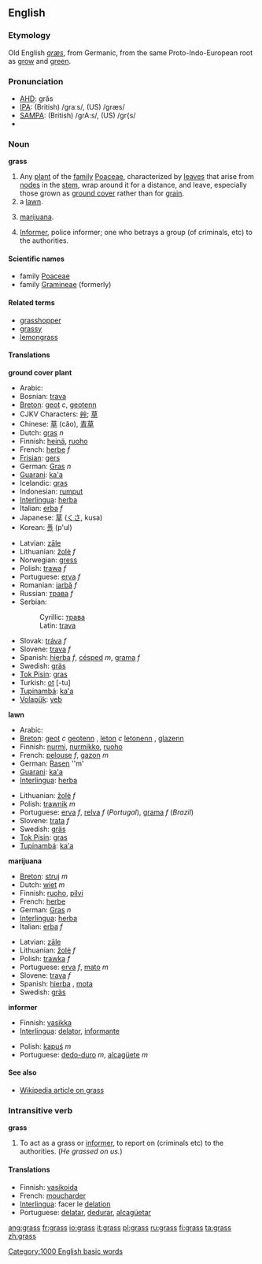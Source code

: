 ==English==

===Etymology===
Old English ''[[græs]]'', from Germanic, from the same Proto-Indo-European root as [[grow]] and [[green]].

===Pronunciation===
*[[w:AHD|AHD]]: grăs
*[[w:IPA|IPA]]: (British) /graːs/, (US) /græs/
*[[w:SAMPA|SAMPA]]: (British) /grA:s/, (US) /gr{s/
*{{audio|en-uk-grass.ogg|Audio (UK)}}

===Noun===
'''grass'''
# Any [[plant]] of the [[family]] [[Poaceae]], characterized by [[leaves]] that arise from [[node]]s in the [[stem]], wrap around it for a distance, and leave, especially those grown as [[ground cover]] rather than for [[grain]]. 
# a [[lawn]].
# {{slang}} [[marijuana]].
# {{slang}} [[Informer]], police informer; one who betrays a group (of criminals, etc) to the authorities.

====Scientific names====
*family [[Poaceae]]
*family [[Gramineae]] (formerly)

====Related terms====
*[[grasshopper]]
*[[grassy]]
*[[lemongrass]]

====Translations====
'''ground cover plant'''
{{top}}
*Arabic: {{ARchar|[[حشيش|حَشيش]]}}
*Bosnian: [[trava#Bosnian|trava]] {{f}}
*[[Breton]]: [[geot]] ''c'', [[geotenn]] {{f}} {{s}}
*CJKV Characters: [[艸]]; [[草]]
*Chinese: [[草]] (căo), [[青草]]
*Dutch: [[gras]] ''n''
*Finnish: [[heinä]], [[ruoho]]
*French: [[herbe]] ''f''
*[[Frisian]]: [[gers]]
*German: [[Gras]] ''n''
*[[Guarani]]: [[ka'a]]
*Icelandic: [[gras]]
*Indonesian: [[rumput]]
*[[Interlingua]]: [[herba]]
*Italian: [[erba]] ''f''
*Japanese: [[草]] ([[くさ]], kusa)
*Korean: [[풀]] (p'ul)
{{mid}}
*Latvian: [[zāle]] {{f}}
*Lithuanian: [[žolė]] ''f''
*Norwegian: [[gress]]
*Polish: [[trawa]] ''f''
*Portuguese: [[erva]] ''f''
*Romanian: [[iarbă]] ''f''
*Russian: [[трава]] ''f''
*Serbian:
*:Cyrillic: [[трава#Serbian|трава]] {{f}}
*:Latin: [[trava#Serbian|trava]] {{f}}
*Slovak: [[tráva#Slovak|tráva]] ''f''
*Slovene: [[trava]] ''f''
*Spanish: [[hierba]] ''f'', [[césped]] ''m'', [[grama]] ''f''
*Swedish: [[gräs]]
*[[Tok Pisin]]: [[gras]]
*Turkish: [[ot]] [-tu]
*[[Tupinambá]]: [[ka'a]]
*[[Volapük]]: [[yeb]]
{{bottom}}

'''lawn'''
{{top}}
*Arabic: {{ARchar|[[حشيش|حَشيش]]}}
*[[Breton]]: [[geot]] ''c'' [[geotenn]] {{f}} {{S}}, [[leton]] ''c'' [[letonenn]] {{f}} {{s}}, [[glazenn]] {{f}}
*Finnish: [[nurmi]], [[nurmikko]], [[ruoho]]
*French: [[pelouse]] ''f'', [[gazon]] ''m''
*German: [[Rasen]] ''m'
*[[Guarani]]: [[ka'a]]
*[[Interlingua]]: [[herba]]
{{mid}}
*Lithuanian: [[žolė]] ''f''
*Polish: [[trawnik]] ''m''
*Portuguese: [[erva]] ''f'', [[relva]] ''f'' (''Portugal''), [[grama]] ''f'' (''Brazil'')
*Slovene: [[trata]] ''f''
*Swedish: [[gräs]]
*[[Tok Pisin]]: [[gras]]
*[[Tupinambá]]: [[ka'a]]
{{bottom}}

'''marijuana'''
{{top}}
*[[Breton]]: [[struj]] ''m''
*Dutch: [[wiet]] ''m''
*Finnish: [[ruoho]], [[pilvi]]
*French: [[herbe]] {{f}}
*German: [[Gras]] ''n''
*[[Interlingua]]: [[herba]]
*Italian: [[erba]] ''f''
{{mid}}
*Latvian: [[zāle]] {{f}}
*Lithuanian: [[žolė]] ''f''
*Polish: [[trawka]] ''f''
*Portuguese: [[erva]] ''f'', [[mato]] ''m''
*Slovene: [[trava]] ''f''
*Spanish: [[hierba]] {{f}}, [[mota]] {{f}}
*Swedish: [[gräs]]
{{bottom}}

'''informer'''
{{top}}
*Finnish: [[vasikka]]
*[[Interlingua]]: [[delator]], [[informante]]
{{mid}}
*Polish: [[kapuś]] ''m''
*Portuguese: [[dedo-duro]] ''m'', [[alcagüete]] ''m''
{{bottom}}

====See also====
*[[w:grass|Wikipedia article on grass]]

===Intransitive verb===
'''grass'''

# {{slang}} To act as a grass or [[informer]], to report on (criminals etc) to the authorities.  (''He grassed on us.'')

====Translations====
*Finnish: [[vasikoida]]
*French: [[moucharder]]
*[[Interlingua]]: facer le [[delation]]
*Portuguese: [[delatar]], [[dedurar]], [[alcagüetar]]

[[Category:1000 English basic words]]

[[ang:grass]]
[[fr:grass]]
[[io:grass]]
[[it:grass]]
[[pl:grass]]
[[ru:grass]]
[[fi:grass]]
[[ta:grass]]
[[zh:grass]]